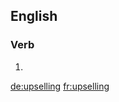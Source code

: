 ==English==

===Verb===
{{head|en}}

# {{present participle of|upsell}}

[[de:upselling]]
[[fr:upselling]]